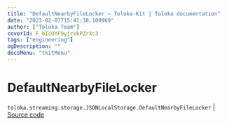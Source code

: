 ```yaml
---
title: "DefaultNearbyFileLocker — Toloka-Kit | Toloka documentation"
date: "2023-02-07T15:41:38.100969"
author: ["Toloka Team"]
coverId: F_bIcOYF9yjrxkPZrXc3
tags: ["engineering"]
ogDescription: ""
docsMenu: "tkitMenu"
---
```


# DefaultNearbyFileLocker
`toloka.streaming.storage.JSONLocalStorage.DefaultNearbyFileLocker` | [Source code](https://github.com/Toloka/toloka-kit/blob/v1.1.3/src/streaming/storage.py#L80)